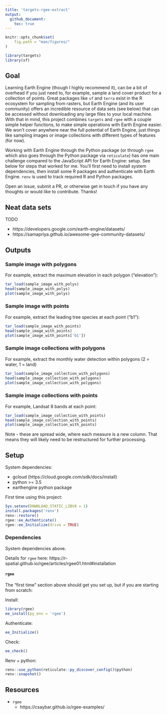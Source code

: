 ```yaml
---
title: 'targets-rgee-extract'
output: 
  github_document:
    toc: true
---
```



```r
knitr::opts_chunk$set(
	fig.path = "man/figures/"
)

library(targets)
library(sf)
```

## Goal

Learning Earth Engine (though I highly recommend it), can be a bit of overhead
if you just need to, for example, sample a land cover product for a 
collection of points. Great packages like `sf` and `terra` exist in the 
R ecosystem for sampling from rasters, but Earth Engine (and its user community) 
offers an incredible resource of data sets (see below) that can be accessed
without downloading any large files to your local machine. 
With that in mind, this project combines `targets` and
`rgee` with a couple simple helper functions, to make simple operations
with Earth Engine easier. We won't cover anywhere near the full potential
of Earth Engine, just things like sampling images or image collections with
different types of features (for now). 

Working with Earth Engine through the Python package (or through `rgee` which
also goes through the Python package via `reticulate`) has one main challenge 
compared to the JavaScript API for Earth Engine: setup. See below for steps that
worked for me. You'll first need to install system dependencies, 
then install some R packages and authenticate with Earth Engine. 
`renv` is used to track required R and Python packages. 

Open an issue, submit a PR, or otherwise get in touch if you have any
thoughts or would like to contribute. Thanks!


## Neat data sets

TODO

- https://developers.google.com/earth-engine/datasets/
- https://samapriya.github.io/awesome-gee-community-datasets/


## Outputs
### Sample image with polygons

For example, extract the maximum elevation in each polygon ("elevation"):

```r
tar_load(sample_image_with_polys)
head(sample_image_with_polys)
plot(sample_image_with_polys)
```



### Sample image with points

For example, extract the leading tree species at each point ("b1"):

```r
tar_load(sample_image_with_points)
head(sample_image_with_points)
plot(sample_image_with_points['b1'])
```



### Sample image collections with polygons

For example, extract the monthly water detection within polygons (2 = water, 1 = land)

```r
tar_load(sample_image_collection_with_polygons)
head(sample_image_collection_with_polygons)
plot(sample_image_collection_with_polygons)
```



### Sample image collections with points

For example, Landsat 8 bands at each point: 

```r
tar_load(sample_image_collection_with_points)
head(sample_image_collection_with_points)
plot(sample_image_collection_with_points)
```

Note - these are spread wide, where each measure is a new column. That
means they will likely need to be restructured for further processing. 



## Setup

System dependencies:

- gcloud (https://cloud.google.com/sdk/docs/install)
- python >= 3.5
- earthengine python package


First time using this project:

```r
Sys.setenv(DOWNLOAD_STATIC_LIBV8 = 1)
install.packages('renv')
renv::restore()
rgee::ee_Authenticate()
rgee::ee_Initialize(drive = TRUE)
```



### Dependencies

System dependencies above. 

Details for `rgee` here: https://r-spatial.github.io/rgee/articles/rgee01.html#installation



#### `rgee` 

The "first time" section above should get you set up, but if you are starting from scratch: 


Install:

```r
library(rgee)
ee_install(py_env = 'rgee')
```


Authenticate:

```r
ee_Initialize()
```


Check:

```r
ee_check()
```


Renv + python:

```r
renv::use_python(reticulate::py_discover_config()$python)
renv::snapshot()
```


## Resources

- `rgee`
	- https://csaybar.github.io/rgee-examples/
